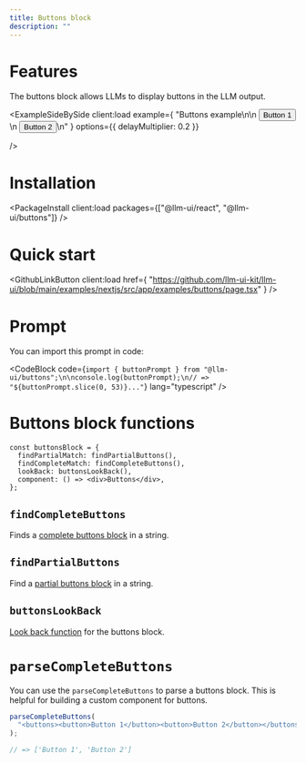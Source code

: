 ```yaml
---
title: Buttons block
description: ""
---
```



# Features

The buttons block allows LLMs to display buttons in the LLM output.

<ExampleSideBySide
  client:load
  example={
    "Buttons example\n<buttons>\n  <button>Button 1</button>\n  <button>Button 2</button>\n</buttons>"
  }
  options={{ delayMultiplier: 0.2 }}

/>

# Installation

<PackageInstall client:load packages={["@llm-ui/react", "@llm-ui/buttons"]} />

# Quick start

<GithubLinkButton
  client:load
  href={
    "https://github.com/llm-ui-kit/llm-ui/blob/main/examples/nextjs/src/app/examples/buttons/page.tsx"
  }
/>

# Prompt

<CodeBlock code={buttonPrompt} />

You can import this prompt in code:

<CodeBlock
  code={`import { buttonPrompt } from "@llm-ui/buttons";\n\nconsole.log(buttonPrompt);\n// => "${buttonPrompt.slice(0, 53)}..."`}
  lang="typescript"
/>

# Buttons block functions

<CodeBlockInline>

```tsx
const buttonsBlock = {
  findPartialMatch: findPartialButtons(),
  findCompleteMatch: findCompleteButtons(),
  lookBack: buttonsLookBack(),
  component: () => <div>Buttons</div>,
};
```

</CodeBlockInline>

## `findCompleteButtons`

Finds a [complete buttons block](/docs/llm-output-hook#blocks-object) in a string.

## `findPartialButtons`

Find a [partial buttons block](/docs/llm-output-hook#blocks-object) in a string.

## `buttonsLookBack`

[Look back function](/docs/llm-output-hook#blocks-object) for the buttons block.

# `parseCompleteButtons`

You can use the `parseCompleteButtons` to parse a buttons block. This is helpful for building a custom component for buttons.

<CodeBlockInline>

```ts
parseCompleteButtons(
  "<buttons><button>Button 1</button><button>Button 2</button></buttons>",
);

// => ['Button 1', 'Button 2']
```

</CodeBlockInline>
